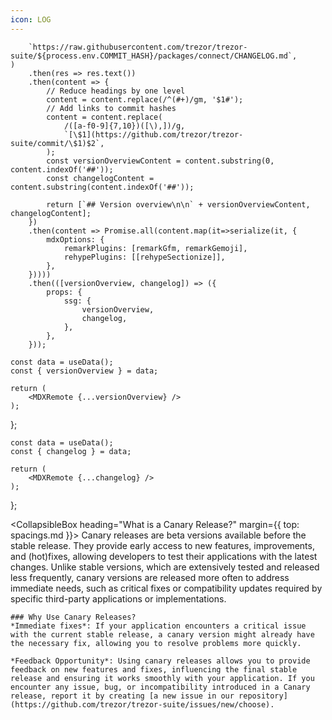 ```yaml
---
icon: LOG
---
```




        `https://raw.githubusercontent.com/trezor/trezor-suite/${process.env.COMMIT_HASH}/packages/connect/CHANGELOG.md`,
    )
        .then(res => res.text())
        .then(content => {
            // Reduce headings by one level
            content = content.replace(/^(#+)/gm, '$1#');
            // Add links to commit hashes
            content = content.replace(
                /([a-f0-9]{7,10})([\),])/g,
                `[\$1](https://github.com/trezor/trezor-suite/commit/\$1)$2`,
            );
            const versionOverviewContent = content.substring(0, content.indexOf('##'));
            const changelogContent = content.substring(content.indexOf('##'));

            return [`## Version overview\n\n` + versionOverviewContent, changelogContent];
        })
        .then(content => Promise.all(content.map(it=>serialize(it, {
            mdxOptions: {
                remarkPlugins: [remarkGfm, remarkGemoji],
                rehypePlugins: [[rehypeSectionize]],
            },
        }))))
        .then(([versionOverview, changelog]) => ({
            props: {
                ssg: {
                    versionOverview,
                    changelog,
                },
            },
        }));

    const data = useData();
    const { versionOverview } = data;

    return (
        <MDXRemote {...versionOverview} />
    );

};

    const data = useData();
    const { changelog } = data;

    return (
        <MDXRemote {...changelog} />
    );

};

<VersionOverview />

<CollapsibleBox heading="What is a Canary Release?" margin={{ top: spacings.md }}>
    Canary releases are beta versions available before the stable release. They provide early access to new features, improvements, and (hot)fixes, allowing developers to test their applications with the latest changes. Unlike stable versions, which are extensively tested and released less frequently, canary versions are released more often to address immediate needs, such as critical fixes or compatibility updates required by specific third-party applications or implementations.

    ### Why Use Canary Releases?
    *Immediate fixes*: If your application encounters a critical issue with the current stable release, a canary version might already have the necessary fix, allowing you to resolve problems more quickly.

    *Feedback Opportunity*: Using canary releases allows you to provide feedback on new features and fixes, influencing the final stable release and ensuring it works smoothly with your application. If you encounter any issue, bug, or incompatibility introduced in a Canary release, report it by creating [a new issue in our repository](https://github.com/trezor/trezor-suite/issues/new/choose).

</CollapsibleBox>

<Changelog />
